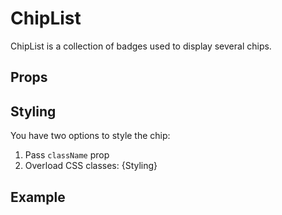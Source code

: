 
<Meta of={ChipStories} />

# ChipList
ChipList is a collection of badges used to display several chips.

## Props
<Controls />

## Styling
You have two options to style the chip:
1. Pass `className` prop
2. Overload CSS classes:
<Markdown>{Styling}</Markdown>


## Example
<Canvas of={ChipStories.Example} />

